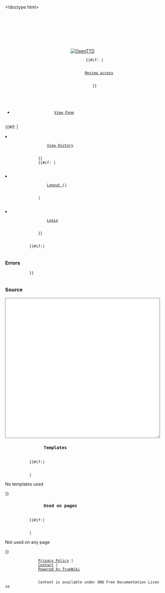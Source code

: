 <!doctype html>
<html lang="en">
    <head>
        <meta charset="utf-8">
        <link rel="icon" href="/static/favicon.ico" type="image/icon" />
        <link rel="stylesheet" href="/static/css/base.css" type="text/css" />
        <link rel="stylesheet" href="/static/css/truewiki.css" type="text/css" />
        <title>OpenTTD | {{SUBPAGENAME}}</title>
    </head>
    <body>
        <header>
            <div id="pagename">
                {{SUBPAGENAME}}
            </div>
            <div id="openttd-logo">
                <div id="openttd-logo-text"><a href="/en/"><img src="/static/img/layout/openttd-logo.png" alt="OpenTTD" /></a></div>
            </div>
            {{#if: {{{user_settings_url}}}|
            <div id="review-access">
                <a href="{{{user_settings_url}}}">Review access</a>
            </div>
            }}
        </header>
        <nav>
            <ul id="navigation-bar">
                {{breadcrumbs}}
            </ul>
            <ul id="navigation-bar" class="right">
                <li>
                    <a href="/{{FULLPAGENAME}}">View Page</a>
                </li>
                {{#if: {{{history_url|}}}|
                <li>
                    <a href="{{{history_url}}}">View History</a>
                </li>
                }}
                {{#if: {{{display_name|}}}|
                <li>
                    <a href="/user/logout?location={{FULLPAGENAME}}">Logout ({{{display_name}}})</a>
                </li>
                |
                <li>
                    <a href="/user/login?location={{FULLPAGENAME}}">Login</a>
                </li>
                }}
            </ul>
        </nav>
        <main>
            {{#if:{{{has_errors|}}}|
            <h3>Errors</h3>
            <ul>
                {{errors}}
            </ul>
            }}
            <h3>Source</h3>
            <textarea style="width: 100%;" rows=30>{{page}}</textarea>
            <h3>
                Templates
            </h3>
            {{#if:{{{has_templates_used|}}}|
            <ul>
                {{templates_used}}
            </ul>
            |<p>No templates used</p>}}
            <h3>
                Used on pages
            </h3>
            {{#if:{{{has_used_on_pages|}}}|
            <ul>
                {{used_on_pages}}
            </ul>
            |<p>Not used on any page</p>}}
        </main>
        <footer>
            <div id="content-bottom-links">
                <a href="https://www.openttd.org/policy.html">Privacy Policy</a> |
                <a href="https://www.openttd.org/contact.html">Contact</a> |
                <a href="https://github.com/TrueBrain/TrueWiki">Powered by TrueWiki</a>
            </div>
            <div id="content-bottom-copyright">
                Content is available under GNU Free Documentation License
            </div>
        </footer>
    </body>
</html>

